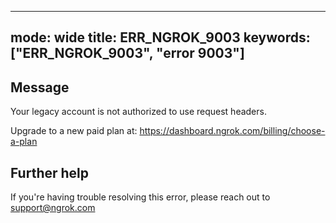 
---
mode: wide
title: ERR_NGROK_9003
keywords: ["ERR_NGROK_9003", "error 9003"]
---

## Message
Your legacy account is not authorized to use request headers.

Upgrade to a new paid plan at: https://dashboard.ngrok.com/billing/choose-a-plan




## Further help
If you're having trouble resolving this error, please reach out to [support@ngrok.com](mailto:support@ngrok.com?subject=Help%20with%20ERR_NGROK_9003)

